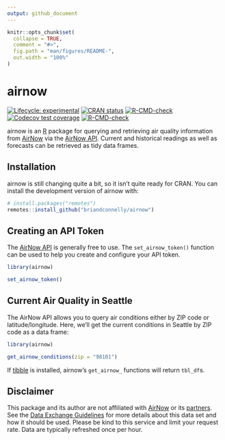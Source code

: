 ```yaml
---
output: github_document
---
```


<!-- README.md is generated from README.Rmd. Please edit that file -->

```r
knitr::opts_chunk$set(
  collapse = TRUE,
  comment = "#>",
  fig.path = "man/figures/README-",
  out.width = "100%"
)
```

# airnow

<!-- badges: start -->
[![Lifecycle: experimental](https://img.shields.io/badge/lifecycle-experimental-orange.svg)](https://lifecycle.r-lib.org/articles/stages.html#experimental)
[![CRAN status](https://www.r-pkg.org/badges/version/airnow)](https://CRAN.R-project.org/package=airnow)
[![R-CMD-check](https://github.com/briandconnelly/airnow/workflows/R-CMD-check/badge.svg)](https://github.com/briandconnelly/airnow/actions)
[![Codecov test coverage](https://codecov.io/gh/briandconnelly/airnow/branch/main/graph/badge.svg)](https://app.codecov.io/gh/briandconnelly/airnow?branch=main)
[![R-CMD-check](https://github.com/briandconnelly/airnow/actions/workflows/R-CMD-check.yaml/badge.svg)](https://github.com/briandconnelly/airnow/actions/workflows/R-CMD-check.yaml)
<!-- badges: end -->

airnow is an [R](https://www.r-project.org/) package for querying and retrieving air quality information from [AirNow](https://www.airnow.gov/) via the [AirNow API](https://docs.airnowapi.org/).
Current and historical readings as well as forecasts can be retrieved as tidy data frames.


## Installation

airnow is still changing quite a bit, so it isn't quite ready for CRAN.
You can install the development version of airnow with:

```r
# install.packages("remotes")
remotes::install_github("briandconnelly/airnow")
```


## Creating an API Token

The [AirNow API](https://docs.airnowapi.org/) is generally free to use.
The `set_airnow_token()` function can be used to help you create and configure your API token.

```r
library(airnow)

set_airnow_token()
```


## Current Air Quality in Seattle

The AirNow API allows you to query air conditions either by ZIP code or latitude/longitude.
Here, we’ll get the current conditions in Seattle by ZIP code as a data frame:

```r
library(airnow)

get_airnow_conditions(zip = "98101")
```

If [tibble](https://CRAN.R-project.org/package=tibble) is installed, airnow's `get_airnow_` functions will return `tbl_df`s.


## Disclaimer

This package and its author are not affiliated with [AirNow](https://www.airnow.gov/) or its [partners](https://www.airnow.gov/partners/).
See the [Data Exchange Guidelines](https://docs.airnowapi.org/docs/DataUseGuidelines.pdf) for more details about this data set and how it should be used.
Please be kind to this service and limit your request rate.
Data are typically refreshed once per hour.
